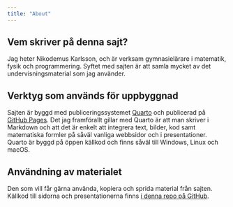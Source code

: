```yaml
---
title: "About"
---
```


## Vem skriver på denna sajt?

Jag heter Nikodemus Karlsson, och är verksam gymnasielärare i matematik, fysik
och programmering. Syftet med sajten är att samla mycket av det
undervisningsmaterial som jag använder.

## Verktyg som används för uppbyggnad

Sajten är byggd med publiceringssystemet [Quarto](https://quarto.org/)
och publicerad på [GitHub Pages](https://pages.github.com/).
Det jag framförallt gillar med Quarto är att man skriver i Markdown och att det
är enkelt att integrera text, bilder, kod samt matematiska formler på såväl
vanliga webbsidor och i presentationer. Quarto är byggd på öppen källkod och
finns såväl till Windows, Linux och macOS.

## Användning av materialet

Den som vill får gärna använda, kopiera och sprida material från sajten.
Källkod till sidorna och presentationerna finns
[i denna repo på GitHub](https://github.com/codebubo/codebubo.github.io).

